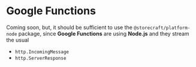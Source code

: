 # Google Functions

Coming soon, but, it should be sufficient to use the `@storecraft/platform-node`
package, since **Google Functions** are using **Node.js** and they
stream the usual 
- `http.IncomingMessage`
- `http.ServerResponse`
